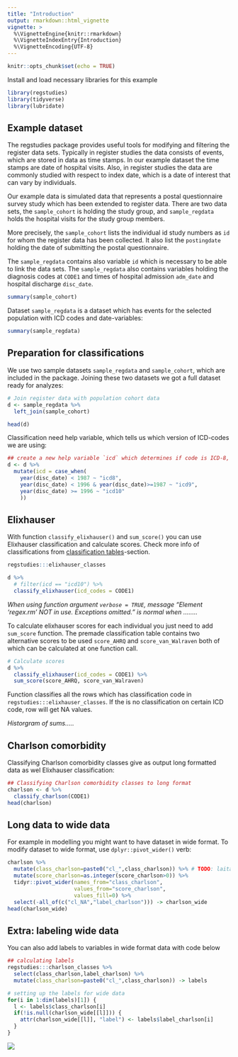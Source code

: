 ```yaml
---
title: "Introduction"
output: rmarkdown::html_vignette
vignette: >
  %\VignetteEngine{knitr::rmarkdown}
  %\VignetteIndexEntry{Introduction}
  %\VignetteEncoding{UTF-8}
---
```


```r
knitr::opts_chunk$set(echo = TRUE)
```

Install and load necessary libraries for this example

```r
library(regstudies) 
library(tidyverse)
library(lubridate)
```


## Example dataset

The regstudies package provides useful tools for modifying and filtering the register data sets. Typically in register studies the data consists of events, which are stored in data as time stamps. In our example dataset the time stamps are date of hospital visits. Also, in register studies the data are commonly studied with respect to index date, which is a date of interest that can vary by individuals.

Our example data is simulated data that represents a postal questionnaire survey study which has been extended to register data. There are two data sets, the `sample_cohort` is holding the study group, and `sample_regdata` holds the hospital visits for the study group members.

More precisely, the `sample_cohort` lists the individual id study numbers as `id` for whom the register data has been collected. It also list the `postingdate` holding the date of submitting the postal questionnaire.

The `sample_regdata` contains also variable `id` which is necessary to be able to link the data sets. The `sample_regdata` also contains variables holding the diagnosis codes at `CODE1` and times of hospital admission `adm_date` and hospital discharge `disc_date`.


```r
summary(sample_cohort)
```

Dataset `sample_regdata` is a dataset which has events for the selected population with ICD codes and date-variables:

```r
summary(sample_regdata)
```


## Preparation for classifications

We use two sample datasets `sample_regdata` and `sample_cohort`, which are included in the package.  Joining these two datasets we got a full dataset ready for analyzes:

```r
# Join register data with population cohort data
d <- sample_regdata %>%
  left_join(sample_cohort)

head(d)
```

Classification need help variable, which tells us which version of ICD-codes we are using:

```r
## create a new help variable `icd` which determines if code is ICD-8, ICD-9 or ICD-10 by year
d <- d %>% 
  mutate(icd = case_when(
    year(disc_date) < 1987 ~ "icd8",
    year(disc_date) < 1996 & year(disc_date)>=1987 ~ "icd9",
    year(disc_date) >= 1996 ~ "icd10"
    ))
```


## Elixhauser

With function `classify_elixhauser()` and `sum_score()` you can use Elixhauser classification and calculate scores. Check more info of classifications from [classification tables](docs/articles/classification_tables.html)-section.

```r
regstudies:::elixhauser_classes
```


```r
d %>% 
  # filter(icd == "icd10") %>% 
  classify_elixhauser(icd_codes = CODE1) 
```

*When using function argument `verbose = TRUE`, message "Element 'regex.rm' NOT in use. Exceptions omitted." is normal when ........ * 

To calculate elixhauser scores for each individual you just need to add `sum_score` function. The premade classification table contains two alternative scores to be used `score_AHRQ` and `score_van_Walraven` both of which can be calculated at one function call.

```r
# Calculate scores
d %>% 
  classify_elixhauser(icd_codes = CODE1) %>% 
  sum_score(score_AHRQ, score_van_Walraven)
```

Function classifies all the rows which has classification code in `regstudies:::elixhauser_classes`. If the is no classification on certain ICD code, row will get NA values.




*Historgram of sums.....*

## Charlson comorbidity

Classifying Charlson comorbidity classes give as output long formatted data as wel Elixhauser classification:

```r
## Classifying Charlson comorbidity classes to long format
charlson <- d %>% 
  classify_charlson(CODE1) 
head(charlson)
```

## Long data to wide data

For example in modelling you might want to have dataset in wide format. To modify dataset to wide format, use `dplyr::pivot_wider()` verb:

```r
charlson %>%
  mutate(class_charlson=paste0("cl_",class_charlson)) %>% # TODO: laita tämä ominaisuus classify-funktioon sisälle!
  mutate(score_charlson=as.integer(score_charlson>0)) %>% 
  tidyr::pivot_wider(names_from="class_charlson",
                     values_from="score_charlson",
                     values_fill=0) %>%
  select(-all_of(c("cl_NA","label_charlson"))) -> charlson_wide
head(charlson_wide)
```

## Extra: labeling wide data

You can also add labels to variables in wide format data with code below

```r
## calculating labels
regstudies:::charlson_classes %>%
  select(class_charlson,label_charlson) %>%
  mutate(class_charlson=paste0("cl_",class_charlson)) -> labels

# setting up the labels for wide data
for(i in 1:dim(labels)[1]) {
  l <- labels$class_charlson[i]
  if(!is.null(charlson_wide[[l]])) {
    attr(charlson_wide[[l]], "label") <- labels$label_charlson[i]
  }
}
```


![](../img/labels.png)


